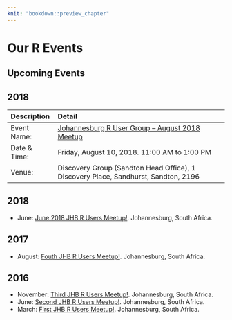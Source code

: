```yaml
---
knit: "bookdown::preview_chapter"
---
```


# Our R Events

## Upcoming Events
## 2018 {-}

Description   Detail
------------  --------------
Event Name:   [Johannesburg R User Group – August 2018 Meetup](https://www.meetup.com/Joburg-R-Users-Group/events/253089320/)
Date & Time:  Friday, August 10, 2018. 11:00 AM to 1:00 PM
Venue:        Discovery Group (Sandton Head Office), 1 Discovery Place, Sandhurst, Sandton, 2196

## 2018 {-}
* June: [June 2018 JHB R Users Meetup!](https://www.meetup.com/Joburg-R-Users-Group/events/253089320/). Johannesburg, South Africa.

## 2017 {-}
* August: [Fouth JHB R Users Meetup!](https://www.meetup.com/Joburg-R-Users-Group/events/241169367/). Johannesburg, South Africa.

## 2016 {-}
* November: [Third JHB R Users Meetup!](https://www.meetup.com/Joburg-R-Users-Group/events/234647008/). Johannesburg, South Africa.
* June: [Second JHB R Users Meetup!](https://www.meetup.com/Joburg-R-Users-Group/events/231335370/). Johannesburg, South Africa.
* March: [First JHB R Users Meetup!](https://www.meetup.com/Joburg-R-Users-Group/events/228916427/). Johannesburg, South Africa.
